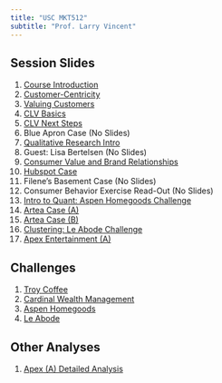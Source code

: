 ```yaml
---
title: "USC MKT512"
subtitle: "Prof. Larry Vincent"
---
```


## Session Slides

1.  [Course Introduction](https://snazzy-biscochitos-3a6d26.netlify.app){target="_blank"}
2.  [Customer-Centricity](https://clever-kitten-15d71a.netlify.app){target="_blank"}
3.  [Valuing Customers](https://lucky-tartufo-772afe.netlify.app){target="_blank"}
4.  [CLV Basics](https://candid-lamington-6c27b5.netlify.app/){target="_blank"}
5.  [CLV Next Steps](https://m512-05-clv2-b9d0d1.netlify.app/){target="_blank"}
6.  Blue Apron Case (No Slides)
7.  [Qualitative Research Intro](https://m512-07-qual-intro-8a6837.netlify.app/){target="_blank"}
8.  Guest: Lisa Bertelsen (No Slides)
9.  [Consumer Value and Brand Relationships](https://m512-09-value-f82839.netlify.app/){target="_blank"}
10. [Hubspot Case](https://m512-10-hubspot-case-8d60c1.netlify.app/){target="_blank"}
11. Filene's Basement Case (No Slides)
12. Consumer Behavior Exercise Read-Out (No Slides)
13. [Intro to Quant: Aspen Homegoods Challenge](https://m512-13-aspen-49b8d3.netlify.app/){target="_blank"}
14. [Artea Case (A)](https://m512-14-artea-case-a-8e000f.netlify.app/){target="_blank"}
15. [Artea Case (B)](https://m512-15-artea-b-9919b6.netlify.app/#/title-slide){target="_blank"}
16. [Clustering: Le Abode Challenge](https://m512-16-le-abode-deck-3b854d.netlify.app){target="_blank"}
17. [Apex Entertainment (A)](https://m512-17-apex-case-b6ed5e.netlify.app/){target="_blank"}

## Challenges

1.  [Troy Coffee](https://exquisite-cupcake-f36fd7.netlify.app/){target="_blank"}
2.  [Cardinal Wealth Management](https://m512-c2-analysis-093fff.netlify.app/){target="_blank"}
3.  [Aspen Homegoods](https://m512-c3-analysis-c5f3e1.netlify.app/){target="_blank"}
4.  [Le Abode](https://m512-c4-analysis-f6198b.netlify.app/){target="_blank"}

## Other Analyses

1. [Apex (A) Detailed Analysis](https://m512-s17-apex-67baf0.netlify.app/){target="_blank"}